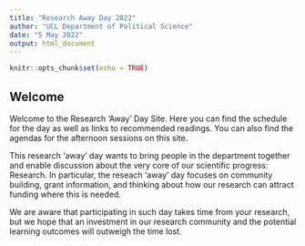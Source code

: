 ```yaml
---
title: "Research Away Day 2022"
author: "UCL Department of Political Science"
date: "5 May 2022"
output: html_document
---
```


```r
knitr::opts_chunk$set(echo = TRUE)
```

## Welcome

Welcome to the Research 'Away' Day Site. Here you can find the schedule for the day as well as links to recommended readings. You can also find the agendas for the afternoon sessions on this site.

This research 'away' day wants to bring people in the department together and enable discussion about the very core of our scientific progress: Research. In particular, the reseach 'away' day focuses on community building, grant information, and thinking about how our research can attract funding where this is needed.  

We are aware that participating in such day takes time from your research, but we hope that an investment in our research community and the potential learning outcomes will outweigh the time lost. 

